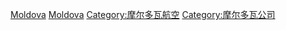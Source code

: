 {{Commonscat|Airlines of Moldova}}

[[Category:各國航空公司|Moldova]]
[[Category:歐洲航空公司|Moldova]]
[[Category:摩尔多瓦航空|Category:摩尔多瓦航空]]
[[Category:摩尔多瓦公司|Category:摩尔多瓦公司]]